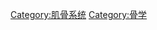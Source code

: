 {{catmore}}
{{Commonscat|Skeletal system}}

[[Category:肌骨系统|Category:肌骨系统]]
[[Category:骨学|Category:骨学]]